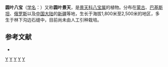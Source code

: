 {{Speciesbox 
| genus = Hylotelephium
| species = ewersii
| authority = (Ledeb.) H. Ohba
}}

'''圆叶八宝'''（[[学名|学名]]：{{lang|la|''Hylotelephium ewersii''}}）又称'''圆叶景天'''，是[[景天科|景天科]][[八宝属|八宝属]]的植物。分布在[[蒙古|蒙古]]、[[巴基斯坦|巴基斯坦]]、[[俄罗斯|俄罗斯]]以及[[中国大陆|中国大陆]]的[[新疆|新疆]]等地，生长于海拔1,800米至2,500米的地区，多生于林下沟边石缝中，目前尚未由人工引种栽培。

== 参考文献 ==
<div class="references-small">
* {{cite web| url =http://www.bioinfo.cn/db05/KmzwSpecies.php?action=view&id=6089| title =圆叶八宝| work =《中国高等植物数据库全库》| publisher =中国科学院微生物研究所| author =昆明植物研究所| accessdate =2009-02-25| deadurl =yes| archiveurl =https://web.archive.org/web/20160305024345/http://www.bioinfo.cn/db05/KmzwSpecies.php?action=view&id=6089| archivedate =2016-03-05}}
</div>
{{Taxonbar|from=Q1383053}}

{{DEFAULTSORT:Hylotelephium ewersii}}
[[Category:八宝属|Y]]
[[Category:蒙古植物|Y]]
[[Category:巴基斯坦植物|Y]]
[[Category:俄羅斯植物|Y]]
[[Category:新疆植物|Y]]